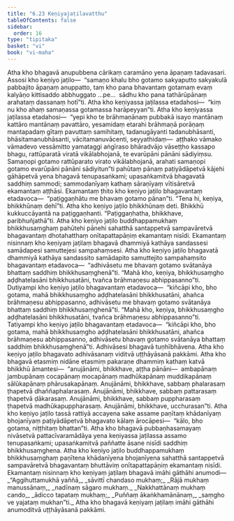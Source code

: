 ```yaml
---
title: "6.23 Keṇiyajaṭilavatthu"
tableOfContents: false
sidebar:
  order: 16
type: "tipitaka"
basket: "vi"
book: "vi-maha"
---
```



<DynamicBreadcrumb />

<Division number="300" book="vi-maha" bookNo="3" page="342">

<Paragraph number="1353" book="vi-maha">
Atha kho bhagavā anupubbena cārikaṃ caramāno yena āpaṇaṃ tadavasari. Assosi kho keṇiyo jaṭilo—  “samaṇo khalu bho gotamo sakyaputto sakyakulā pabbajito āpaṇaṃ anuppatto, taṃ kho pana bhavantaṃ gotamaṃ evaṃ kalyāṇo kittisaddo abbhuggato …pe…  sādhu kho pana tathārūpānaṃ arahataṃ dassanaṃ hotī”ti. Atha kho keṇiyassa jaṭilassa etadahosi—  “kiṃ nu kho ahaṃ samaṇassa gotamassa harāpeyyan”ti. Atha kho keṇiyassa jaṭilassa etadahosi—  “yepi kho te brāhmaṇānaṃ pubbakā isayo mantānaṃ kattāro mantānaṃ pavattāro, yesamidaṃ etarahi brāhmaṇā porāṇaṃ mantapadaṃ gītaṃ pavuttaṃ samihitaṃ, tadanugāyanti tadanubhāsanti, bhāsitamanubhāsanti, vācitamanuvācenti, seyyathidaṃ—  aṭṭhako vāmako vāmadevo vessāmitto yamataggi aṅgīraso bhāradvājo vāseṭṭho kassapo bhagu, rattūparatā viratā vikālabhojanā, te evarūpāni pānāni sādiyiṃsu. Samaṇopi gotamo rattūparato virato vikālabhojanā, arahati samaṇopi gotamo evarūpāni pānāni sādiyitun”ti pahūtaṃ pānaṃ paṭiyādāpetvā kājehi gāhāpetvā yena bhagavā tenupasaṅkami; upasaṅkamitvā bhagavatā saddhiṃ sammodi; sammodanīyaṃ kathaṃ sāraṇīyaṃ vītisāretvā ekamantaṃ aṭṭhāsi. Ekamantaṃ ṭhito kho keṇiyo jaṭilo bhagavantaṃ etadavoca—  “paṭiggaṇhātu me bhavaṃ gotamo pānan”ti. “Tena hi, keṇiya, bhikkhūnaṃ dehī”ti. Atha kho keṇiyo jaṭilo bhikkhūnaṃ deti. Bhikkhū kukkuccāyantā na paṭiggaṇhanti. “Paṭiggaṇhatha, bhikkhave, paribhuñjathā”ti. Atha kho keṇiyo jaṭilo buddhappamukhaṃ bhikkhusaṃghaṃ pahūtehi pānehi sahatthā santappetvā sampavāretvā bhagavantaṃ dhotahatthaṃ onītapattapāṇiṃ ekamantaṃ nisīdi. Ekamantaṃ nisinnaṃ kho keṇiyaṃ jaṭilaṃ bhagavā dhammiyā kathāya sandassesi samādapesi samuttejesi sampahaṃsesi. Atha kho keṇiyo jaṭilo bhagavatā dhammiyā kathāya sandassito samādapito samuttejito sampahaṃsito bhagavantaṃ etadavoca—  “adhivāsetu me bhavaṃ gotamo svātanāya bhattaṃ saddhiṃ bhikkhusaṃghenā”ti. “Mahā kho, keṇiya, bhikkhusaṃgho aḍḍhatelasāni bhikkhusatāni, tvañca brāhmaṇesu abhippasanno”ti.
</Paragraph>

<Paragraph number="1354" book="vi-maha">
Dutiyampi kho keṇiyo jaṭilo bhagavantaṃ etadavoca—  “kiñcāpi kho, bho gotama, mahā bhikkhusaṃgho aḍḍhatelasāni bhikkhusatāni, ahañca brāhmaṇesu abhippasanno, adhivāsetu me bhavaṃ gotamo svātanāya bhattaṃ saddhiṃ bhikkhusaṃghenā”ti. “Mahā kho, keṇiya, bhikkhusaṃgho aḍḍhatelasāni bhikkhusatāni, tvañca brāhmaṇesu abhippasanno”ti. Tatiyampi kho keṇiyo jaṭilo bhagavantaṃ etadavoca—  “kiñcāpi kho, bho gotama, mahā bhikkhusaṃgho aḍḍhatelasāni bhikkhusatāni, ahañca brāhmaṇesu abhippasanno, adhivāsetu bhavaṃ gotamo svātanāya bhattaṃ saddhiṃ bhikkhusaṃghenā”ti. Adhivāsesi bhagavā tuṇhībhāvena. Atha kho keṇiyo jaṭilo bhagavato adhivāsanaṃ viditvā uṭṭhāyāsanā pakkāmi.
</Paragraph>

<Paragraph number="1355" book="vi-maha">
Atha kho bhagavā etasmiṃ nidāne etasmiṃ pakaraṇe dhammiṃ kathaṃ katvā bhikkhū āmantesi—  “anujānāmi, bhikkhave, aṭṭha pānāni—  ambapānaṃ jambupānaṃ cocapānaṃ mocapānaṃ madhūkapānaṃ muddikapānaṃ sālūkapānaṃ phārusakapānaṃ. Anujānāmi, bhikkhave, sabbaṃ phalarasaṃ ṭhapetvā dhaññaphalarasaṃ. Anujānāmi, bhikkhave, sabbaṃ pattarasaṃ ṭhapetvā ḍākarasaṃ. Anujānāmi, bhikkhave, sabbaṃ puppharasaṃ ṭhapetvā madhūkapuppharasaṃ. Anujānāmi, bhikkhave, ucchurasan”ti.
</Paragraph>

<Paragraph number="1356" book="vi-maha">
Atha kho keṇiyo jaṭilo tassā rattiyā accayena sake assame paṇītaṃ khādanīyaṃ bhojanīyaṃ paṭiyādāpetvā bhagavato kālaṃ ārocāpesi—  “kālo, bho gotama, niṭṭhitaṃ bhattan”ti. Atha kho bhagavā pubbaṇhasamayaṃ nivāsetvā pattacīvaramādāya yena keṇiyassa jaṭilassa assamo tenupasaṅkami; upasaṅkamitvā paññatte āsane nisīdi saddhiṃ bhikkhusaṃghena. Atha kho keṇiyo jaṭilo buddhappamukhaṃ bhikkhusaṃghaṃ paṇītena khādanīyena bhojanīyena sahatthā santappetvā sampavāretvā bhagavantaṃ bhuttāviṃ onītapattapāṇiṃ ekamantaṃ nisīdi. Ekamantaṃ nisinnaṃ kho keṇiyaṃ jaṭilaṃ bhagavā imāhi gāthāhi anumodi—
</Paragraph>

<Paragraph number="1357" type="verses" book="vi-maha">
_“Aggihuttamukhā yaññā,_  
_sāvittī chandaso mukhaṃ;_  
_Rājā mukhaṃ manussānaṃ,_  
_nadīnaṃ sāgaro mukhaṃ._  

</Paragraph>

<Paragraph number="1358" type="verses" book="vi-maha">
_Nakkhattānaṃ mukhaṃ cando,_  
_ādicco tapataṃ mukhaṃ;_  
_Puññaṃ ākaṅkhamānānaṃ,_  
_saṃgho ve yajataṃ mukhan”ti._  

</Paragraph>

<Paragraph number="1359" book="vi-maha">
Atha kho bhagavā keṇiyaṃ jaṭilaṃ imāhi gāthāhi anumoditvā uṭṭhāyāsanā pakkāmi.
</Paragraph>
</Division>